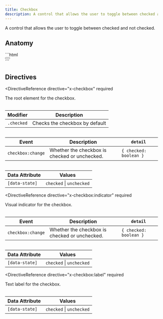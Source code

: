 ```yaml
---
title: Checkbox
description: A control that allows the user to toggle between checked and not checked.
---
```



<Toolbelt />

<Lede>
  A control that allows the user to toggle between checked and not checked.
</Lede>

<CheckboxDemo />

## Anatomy

<Anatomy>
  ```html
  <div x-init x-checkbox>
    <button x-checkbox:indicator></button>
    <label x-checkbox:label></label>
  </div>
  ```
</Anatomy>

## Directives

<DirectiveReference
  directive="x-checkbox"
  required
>
  The root element for the checkbox.

  <Table>

| Modifier   | Description                    |
| ---------- | ------------------------------ |
| `.checked` | Checks the checkbox by default |

  </Table>

  <Table>

| Event             | Description                                   | `detail`               |
| ----------------- | --------------------------------------------- | ---------------------- |
| `checkbox:change` | Whether the checkbox is checked or unchecked. | `{ checked: boolean }` |

  </Table>

  <Table>

| Data Attribute | Values                   |
| -------------- | ------------------------ |
| `[data-state]` | `checked` \| `unchecked` |

  </Table>
</DirectiveReference>

<DirectiveReference
  directive="x-checkbox:indicator"
  required
>
  Visual indicator for the checkbox.

  <Table>

| Event             | Description                                   | `detail`               |
| ----------------- | --------------------------------------------- | ---------------------- |
| `checkbox:change` | Whether the checkbox is checked or unchecked. | `{ checked: boolean }` |

  </Table>

  <Table>

| Data Attribute | Values                   |
| -------------- | ------------------------ |
| `[data-state]` | `checked` \| `unchecked` |

  </Table>
</DirectiveReference>

<DirectiveReference
  directive="x-checkbox:label"
  required
>
  Text label for the checkbox.

  <Table>

| Data Attribute | Values                   |
| -------------- | ------------------------ |
| `[data-state]` | `checked` \| `unchecked` |

  </Table>
</DirectiveReference>
